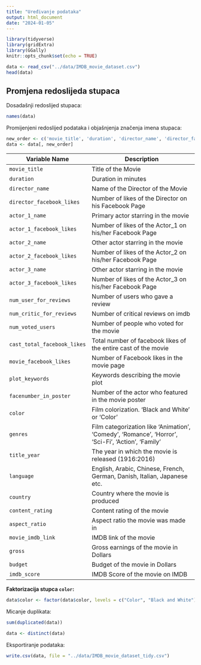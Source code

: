 ```yaml
---
title: "Uređivanje podataka"
output: html_document
date: "2024-01-05"
---
```


```r
library(tidyverse)
library(gridExtra)
library(GGally)
knitr::opts_chunk$set(echo = TRUE)
```

```r
data <- read_csv("../data/IMDB_movie_dataset.csv")
head(data)
```


## Promjena redoslijeda stupaca

Dosadašnji redoslijed stupaca:
```r
names(data)
```
Promijenjeni redoslijed podataka i objašnjenja značenja imena stupaca:

```r
new_order <- c('movie_title', 'duration', 'director_name', 'director_facebook_likes', 'actor_1_name', 'actor_1_facebook_likes', 'actor_2_name', 'actor_2_facebook_likes', 'actor_3_name', 'actor_3_facebook_likes', 'num_user_for_reviews', 'num_critic_for_reviews', 'num_voted_users', 'cast_total_facebook_likes', 'movie_facebook_likes', 'plot_keywords', 'facenumber_in_poster', 'color', 'genres', 'title_year', 'language', 'country', 'content_rating', 'aspect_ratio', 'movie_imdb_link', 'gross', 'budget', 'imdb_score')
data <- data[, new_order]
```

Variable Name  | 	Description
-------|----------------------
`movie_title` | 	Title of the Movie
`duration` | 	Duration in minutes
`director_name`  | Name of the Director of the Movie
`director_facebook_likes` |  Number of likes of the Director on his Facebook Page
`actor_1_name`	 | Primary actor starring in the movie
`actor_1_facebook_likes`	 | Number of likes of the Actor_1 on his/her Facebook Page
`actor_2_name`	 | Other actor starring in the movie
`actor_2_facebook_likes` | 	Number of likes of the Actor_2 on his/her Facebook Page
`actor_3_name` | Other actor starring in the movie
`actor_3_facebook_likes`	 | Number of likes of the Actor_3 on his/her Facebook Page
`num_user_for_reviews`	 | Number of users who gave a review
`num_critic_for_reviews`	 | Number of critical reviews on imdb
`num_voted_users`	 | Number of people who voted for the movie
`cast_total_facebook_likes`	 | Total number of facebook likes of the entire cast of the movie
`movie_facebook_likes` | Number of Facebook likes in the movie page
`plot_keywords`	 | Keywords describing the movie plot
`facenumber_in_poster`	 | Number of the actor who featured in the movie poster
`color`	 | Film colorization. ‘Black and White’ or ‘Color’
`genres`	 | Film categorization like ‘Animation’, ‘Comedy’, ‘Romance’, ‘Horror’, ‘Sci-Fi’, ‘Action’, ‘Family’
`title_year	`	 | The year in which the movie is released (1916:2016)
`language`	 | English, Arabic, Chinese, French, German, Danish, Italian, Japanese etc.
`country`	 | Country where the movie is produced
`content_rating` | Content rating of the movie
`aspect_ratio`	 | Aspect ratio the movie was made in
`movie_imdb_link`	 | IMDB link of the movie
`gross`	 | Gross earnings of the movie in Dollars
`budget`	 | Budget of the movie in Dollars
`imdb_score`	 | IMDB Score of the movie on IMDB

**Faktorizacija stupca `color`:**

```r
data$color <- factor(data$color, levels = c("Color", "Black and White"))
```

Micanje duplikata:

```r
sum(duplicated(data))
```
```r
data <- distinct(data)
```


Eksportiranje podataka:

```r
write.csv(data, file = "../data/IMDB_movie_dataset_tidy.csv")
```


